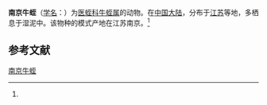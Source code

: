 {{Speciesbox
| name = 南京牛蛭
| status = 
| status_system = 
| image = 
| genus = Poecilobdella
| species = nanjingensis
| authority = (Yang, 1996)<ref name='id10295'>{{cite web| url =http://www.bioinfo.cn/db05/BjdwSpecies.php?action=view&id=10295| title =南京牛蛭| work =《中国动物物种编目数据库》| publisher =中国科学院微生物研究所| author =中国科学院动物研究所| accessdate =2009-04-16| deadurl =yes| archiveurl =https://web.archive.org/web/20160305033650/http://www.bioinfo.cn/db05/BjdwSpecies.php?action=view&id=10295| archivedate =2016-03-05}}</ref>
}}

'''南京牛蛭'''（[[学名|学名]]：{{lang|la|''Poecilobdella nanjingensis''}}）为[[医蛭科|医蛭科]][[牛蛭属|牛蛭属]]的动物。在[[中国大陆|中国大陆]]，分布于[[江苏|江苏]]等地，多栖息于湿泥中。该物种的模式产地在江苏南京。<ref name='id10295'/>

== 参考文献 ==
{{reflist}}

{{Wikispecies|Poecilobdella nanjingensis}}
{{Taxonbar|from=Q10906868}}

[[Category:牛蛭属|南京牛蛭]]


{{环节动物小作品}}